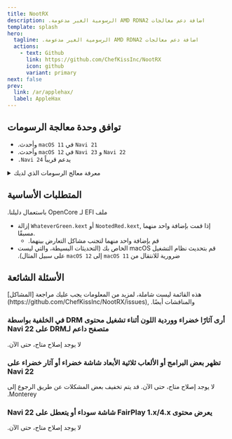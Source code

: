 ```yaml
---
title: NootRX
description: .الرسومية الغير مدعومة AMD RDNA2 اضافة دعم ‫معالجات‬
template: splash
hero:
  tagline: .الرسومية الغير مدعومة AMD RDNA2 اضافة دعم ‫معالجات‬
  actions:
    - text: ‫Github‬
      link: https://github.com/ChefKissInc/NootRX
      icon: github
      variant: primary
next: false
prev:
  link: /ar/applehax/
  label: AppleHax
---
```



## توافق وحدة معالجة الرسومات

- ‫`Navi 21` في `macOS 11` وأحدث.‬
- ‫`Navi 22` و `Navi 23` في `macOS 12` وأحدث.‬
- `‫.‬Navi 24` يدعم قريباً

<details>
<summary>معرفة‫ معالج الرسومات‬ ‫الذي‬ لديك</summary>

| العلامة التجارية                     | نوع البطاقة |
| ---------------------------- | --------- |
| AMD Radeon Pro V620          | `Navi 21` |
| AMD Radeon Pro W6800         | `Navi 21` |
| AMD Radeon Pro W6800X        | `Navi 21` |
| AMD Radeon Pro W6800X Duo    | `Navi 21` |
| AMD Radeon Pro W6900X        | `Navi 21` |
| AMD Radeon RX 6800           | `Navi 21` |
| AMD Radeon RX 6800 XT        | `Navi 21` |
| AMD Radeon RX 6900 XT        | `Navi 21` |
| AMD Radeon RX 6900 XTX       | `Navi 21` |
| AMD Radeon RX 6950 XT        | `Navi 21` |
| AMD Radeon RX 6700           | `Navi 22` |
| AMD Radeon RX 6700 XT        | `Navi 22` |
| AMD Radeon RX 6700M          | `Navi 22` |
| AMD Radeon RX 6750 GRE 10 GB | `Navi 22` |
| AMD Radeon RX 6750 GRE 12 GB | `Navi 22` |
| AMD Radeon RX 6750 XT        | `Navi 22` |
| AMD Radeon RX 6800M          | `Navi 22` |
| AMD Radeon RX 6850M XT       | `Navi 22` |
| AMD Radeon Pro W6600         | `Navi 23` |
| AMD Radeon Pro W6600M        | `Navi 23` |
| AMD Radeon Pro W6600X        | `Navi 23` |
| AMD Radeon RX 6600           | `Navi 23` |
| AMD Radeon RX 6600 XT        | `Navi 23` |
| AMD Radeon RX 6600M          | `Navi 23` |
| AMD Radeon RX 6600S          | `Navi 23` |
| AMD Radeon RX 6650 XT        | `Navi 23` |
| AMD Radeon RX 6650M          | `Navi 23` |
| AMD Radeon RX 6650M XT       | `Navi 23` |
| AMD Radeon RX 6700S          | `Navi 23` |
| AMD Radeon RX 6800S          | `Navi 23` |
| AMD Radeon Pro W6300         | `Navi 24` |
| AMD Radeon Pro W6300M        | `Navi 24` |
| AMD Radeon Pro W6400         | `Navi 24` |
| AMD Radeon Pro W6500M        | `Navi 24` |
| AMD Radeon RX 6300           | `Navi 24` |
| AMD Radeon RX 6300M          | `Navi 24` |
| AMD Radeon RX 6400           | `Navi 24` |
| AMD Radeon RX 6450M          | `Navi 24` |
| AMD Radeon RX 6500 XT        | `Navi 24` |
| AMD Radeon RX 6500M          | `Navi 24` |
| AMD Radeon RX 6550M          | `Navi 24` |
| AMD Radeon RX 6550S          | `Navi 24` |

</details>

## المتطلبات الأساسية

‫ ملف EFI لـ OpenCore باستعمال دليلنا.‬
- إزالة `WhateverGreen.kext` أو `NootedRed.kext`, إذ‫ا قمت بإضافة واحد منهما مسبقًا‬.
  - ‫قم بإضافة واحد منهما لتجنب مشاكل التعارض بينهما.‬
- ‫قم بتحديث نظام التشغيل macOS الخاص بك (التحديثات البسيطة، والتي ليست ضرورية للانتقال من `macOS 11` إلى `macOS 12` على سبيل المثال).‬

## الأسئلة الشائعة

<Aside type="danger">
هذه القائمة ليست شاملة، لمزيد من المعلومات يجب عليك مراجعة [المشاكل](https://github.com/ChefKissInc/NootRX/issues), ‫و‬المناقشات‫ أيضًا.‬
</Aside>

### ‫أرى آثارًا خضراء ووردية اللون أثناء تشغيل محتوى DRM في الخلفية بواسطة متصفح داعم لـDRM على Navi 22‬

‫لا يوجد إصلاح متاح، حتى الآن.‬

### ‫تظهر بعض البرامج أو الألعاب ثلاثية الأبعاد شاشة خضراء أو آثار خضراء على Navi 22‬

‫لا يوجد إصلاح متاح، حتى الآن. قد يتم تخفيف بعض المشكلات عن طريق الرجوع إلى Monterey.‬

### ‫يعرض محتوى FairPlay 1.x/4.x شاشة سوداء أو يتعطل على Navi 22‬

‫لا يوجد إصلاح متاح، حتى الآن.‬
